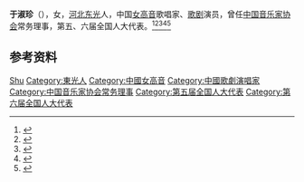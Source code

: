{{Distinguish2|第九届全国人大代表于淑珍}}

'''于淑珍'''（{{bd|1936年|}}），女，[[河北|河北]][[东光|东光]]人，中国[[女高音|女高音]]歌唱家、[[歌剧|歌剧]]演员，曾任[[中国音乐家协会|中国音乐家协会]]常务理事，第五、六届全国人大代表。<ref>{{Cite book|title=中华当代文化名人大辞典|author=张品兴, 殷登祥, 陈有进等主编|publisher=中国广播电视出版社|year=1992|isbn=9787504315137|location=北京|pages=}}</ref><ref>{{Cite book|title=古今中外女名人辞典|author=中国妇女管理干部学院编|publisher=中国广播电视出版社|year=1989|isbn=|location=北京|pages=}}</ref><ref>{{Cite book|title=中国当代艺术界名人录|author=中国名人研究院编; 异天, 戈德主编|publisher=社会科学文献出版社|year=1993|isbn=|location=北京|pages=}}</ref><ref>{{Cite book|title=华夏妇女名人词典|author=周行健主编|publisher=华夏出版社|year=1988|isbn=|location=北京|pages=}}</ref><ref>{{Cite book|title=二十世纪中国名人辞典|author=蔡开松, 于信凤主编; 曾卓明, 周溯源, 赵书刚副主编|publisher=辽宁人民出版社|year=1991|isbn=|location=沈阳|pages=}}</ref>

== 参考资料 ==
{{reflist}}

{{中国人物小作品}}
{{Navboxes 
| title  = 于淑珍在[[中国音乐家协会|中国音乐家协会]]的职务
| list1  =
{{中国音乐家协会第四届理事会}}
}}

{{Authority control}}
{{DEFAULTSORT:Yu于}}
[[Category:于姓|Shu]]
[[Category:東光人|Category:東光人]]
[[Category:中國女高音|Category:中國女高音]]
[[Category:中國歌劇演唱家|Category:中國歌劇演唱家]]
[[Category:中国音乐家协会常务理事|Category:中国音乐家协会常务理事]]
[[Category:第五届全国人大代表|Category:第五届全国人大代表]]
[[Category:第六届全国人大代表|Category:第六届全国人大代表]]